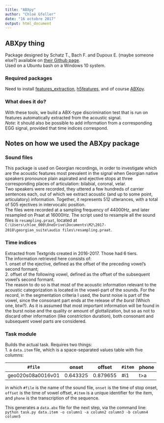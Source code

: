 ```yaml
---
title: "ABXpy"
author: "Chloé Gfeller"
date: "16 octobre 2017"
output: html_document
---
```

## ABXpy thing  

Package designed by Schatz T., Bach F. and Dupoux E. (maybe someone else?) available on [their Github page](http://github.com/bootphon/ABXpy).  
Used on a Ubuntu bash on a Windows 10 system.  

### Required packages  
Need to install [features_extraction](http://github.com/bootphon/features_extraction), [h5features](http://github.com/bootphon/h5features), and of course [ABXpy](http://github.com/bootphon/ABXpy).  

### What does it do?  
With these tools, we build a ABX-type discrimination test that is run on features automatically extracted from the acoustic signal.  
*Note*: it should also be possible to add information from a corresponding EGG signal, provided that time indices correspond.  

## Notes on how we used the ABXpy package  
### Sound files  
This package is used on Georgian recordings, in order to investigate which are the acoustic features most prevalent in the signal when Georgian native speakers pronounce plain aspirated and ejective stops at three corresponding places of articulation: bilabial, coronal, velar.  
Two speakers were recorded, they uttered a few hundreds of carrier sentences each, out of which we extract acoustic (and up to some point, articulatory) information. Together, it represents 512 utterances, with a total of 505 ejectives in intervocalic position.  
The files were recorded at a sampling frequency of 44000Hz, and later resampled on Praat at 16000Hz. The script used to resample all the sound files is `resampling.praat`, located at `C:\Users\chloe_000\OneDrive\Documents\M2\2017-2018\georgian_suite\audio files\resampling.praat`.  

### Time indices  
Extracted from Textgrids created in 2016-2017. Those had 6 tiers.  
The information retrieved here consists of:  
1. onset of the ejective, defined as the offset of the preceding vowel's second formant;  
2. offset of the following vowel, defined as the offset of the subsequent vowel's second formant.  
The reason to do so is that most of the acoustic information relevant to the acoustic categorization is located in the vowel-part of the sounds. For the record, in the segmentation criteria I used, the burst noise is part of the vowel, since the consonant part ends at the release of *the burst* (Which one, btw?). As it is assumed that most important information will be found in the burst noise and the quality or amount of glottalization, but so as not to discard other information (like constriction duration), both consonant and subsequent vowel parts are considered.  

### Task module  
Builds the actual task. Requires two things:  
1. a `data.item` file, which is a space-separated values table with five columns:  

`#file` | onset | offset | `#item` | phone  
------- | ----- | ------ | ------- | -----  
geo020s08a0016v01 | 0.643325 | 0.879655 | #i1 | t>a  

in which `#file` is the name of the sound file, `onset` is the time of stop onset, `offset` is the time of vowel offset, `#item` is a unique identifier for the item, and `phone` is the transcription of the sequence.  

This generates a `data.abx` file for the next step, via the command line:  
`python task.py data.item -o column1 -a column2 column3 -b column4 column5`


